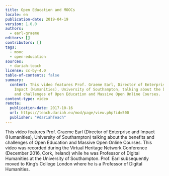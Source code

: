 ```yaml
---
title: Open Education and MOOCs
locale: en
publication-date: 2019-04-19
version: 1.0.0
authors:
  - earl-graeme
editors: []
contributors: []
tags:
  - mooc
  - open-education
sources:
  - dariah-teach
license: cc-by-4.0
table-of-contents: false
summary:
  content: This video features Prof. Graeme Earl, Director of Enterprise and
    Impact (Humanities), University of Southampton, talking about the benefits
    and challenges of Open Education and Massive Open Online Courses.
content-type: video
remote:
  publication-date: 2017-10-16
  url: https://teach.dariah.eu/mod/page/view.php?id=500
  publisher: "#dariahTeach"
---
```

This video features Prof. Graeme Earl (Director of Enterprise and Impact (Humanities), University of Southampton) talking about the benefits and challenges of Open Education and Massive Open Online Courses. This video was recorded during the Virtual Heritage Network Conference (December 2016, Cork, Ireland) while he was Professor of Digital Humanities at the University of Southampton. Prof. Earl subsequently moved to King’s College London where he is a Professor of Digital Humanities.

<VideoCard provider="youtube" id="YlnLbWygSB0" title="DH in Practice" image="/assets/content/assets/en/resources/external/open-education-and-moocs/graeme-earl-jpg" subtitle="Open Education and MOOCs" />
